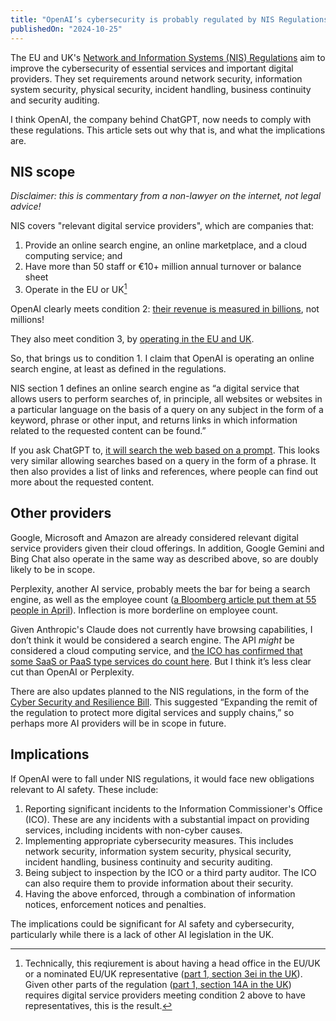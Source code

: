 ```yaml
---
title: "OpenAI’s cybersecurity is probably regulated by NIS Regulations"
publishedOn: "2024-10-25"
---
```


The EU and UK's [Network and Information Systems (NIS) Regulations](https://digital-strategy.ec.europa.eu/en/policies/nis2-directive) aim to improve the cybersecurity of essential services and important digital providers. They set requirements around network security, information system security, physical security, incident handling, business continuity and security auditing.

I think OpenAI, the company behind ChatGPT, now needs to comply with these regulations. This article sets out why that is, and what the implications are.

## NIS scope

_Disclaimer: this is commentary from a non-lawyer on the internet, not legal advice!_

NIS covers "relevant digital service providers", which are companies that:

1. Provide an online search engine, an online marketplace, and a cloud computing service; and
2. Have more than 50 staff or €10+ million annual turnover or balance sheet
3. Operate in the EU or UK[^1]

OpenAI clearly meets condition 2: [their revenue is measured in billions](https://www.cnbc.com/2024/09/27/openai-sees-5-billion-loss-this-year-on-3point7-billion-in-revenue.html), not millions!

They also meet condition 3, by [operating in the EU and UK](https://platform.openai.com/docs/supported-countries).

So, that brings us to condition 1. I claim that OpenAI is operating an online search engine, at least as defined in the regulations.

NIS section 1 defines an online search engine as “a digital service that allows users to perform searches of, in principle, all websites or websites in a particular language on the basis of a query on any subject in the form of a keyword, phrase or other input, and returns links in which information related to the requested content can be found.”

If you ask ChatGPT to, [it will search the web based on a prompt](https://help.openai.com/en/articles/8077698-how-do-i-use-chatgpt-browse-with-bing-to-search-the-web). This looks very similar allowing searches based on a query in the form of a phrase. It then also provides a list of links and references, where people can find out more about the requested content.

## Other providers

Google, Microsoft and Amazon are already considered relevant digital service providers given their cloud offerings. In addition, Google Gemini and Bing Chat also operate in the same way as described above, so are doubly likely to be in scope.

Perplexity, another AI service, probably meets the bar for being a search engine, as well as the employee count ([a Bloomberg article put them at 55 people in April](https://www.bloomberg.com/news/articles/2024-04-23/ai-search-startup-perplexity-valued-at-1-billion-in-funding-round)). Inflection is more borderline on employee count.

Given Anthropic's Claude does not currently have browsing capabilities, I don’t think it would be considered a search engine. The API _might_ be considered a cloud computing service, and [the ICO has confirmed that some SaaS or PaaS type services do count here](https://ico.org.uk/for-organisations/the-guide-to-nis/digital-service-providers/#:~:text=Cloud%20services%20are,scalable%20and%20elastic.). But I think it’s less clear cut than OpenAI or Perplexity.

There are also updates planned to the NIS regulations, in the form of the [Cyber Security and Resilience Bill](https://www.techuk.org/resource/government-announces-new-bill-to-strengthen-the-uk-s-cyber-security-and-resilience.html). This suggested “Expanding the remit of the regulation to protect more digital services and supply chains,” so perhaps more AI providers will be in scope in future.

## Implications

If OpenAI were to fall under NIS regulations, it would face new obligations relevant to AI safety. These include:

1. Reporting significant incidents to the Information Commissioner's Office (ICO). These are any incidents with a substantial impact on providing services, including incidents with non-cyber causes.
2. Implementing appropriate cybersecurity measures. This includes network security, information system security, physical security, incident handling, business continuity and security auditing.
3. Being subject to inspection by the ICO or a third party auditor. The ICO can also require them to provide information about their security.
4. Having the above enforced, through a combination of information notices, enforcement notices and penalties.

The implications could be significant for AI safety and cybersecurity, particularly while there is a lack of other AI legislation in the UK.

[^1]: Technically, this reqiurement is about having a head office in the EU/UK or a nominated EU/UK representative ([part 1, section 3ei in the UK](https://www.legislation.gov.uk/uksi/2018/506/regulation/1#:~:text=the%20head%20office%20for%20that%20provider%20is%20in%20the%20United%20Kingdom%20or%20that%20provider%20has%20nominated%20a%20representative%20who%20is%20established%20in%20the%20United%20Kingdom%3B)). Given other parts of the regulation ([part 1, section 14A in the UK](https://www.legislation.gov.uk/uksi/2018/506/regulation/14A)) requires digital service providers meeting condition 2 above to have representatives, this is the result.
